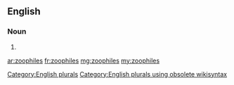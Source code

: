 ==English==

===Noun===
{{head|en}}

# {{plural of|zoophile}}

[[Category:English plurals]][[Category:English plurals using obsolete wikisyntax]]

[[ar:zoophiles]]
[[fr:zoophiles]]
[[mg:zoophiles]]
[[my:zoophiles]]